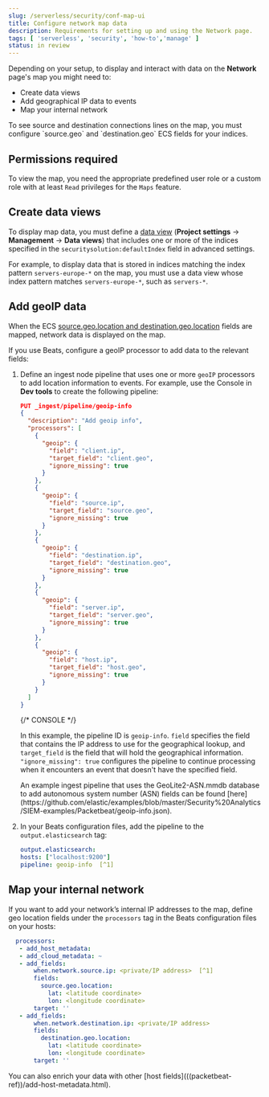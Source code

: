 ```yaml
---
slug: /serverless/security/conf-map-ui
title: Configure network map data
description: Requirements for setting up and using the Network page.
tags: [ 'serverless', 'security', 'how-to','manage' ]
status: in review
---
```


<DocBadge template="technical preview" />
<div id="conf-map-ui"></div>

Depending on your setup, to display and interact with data on the
**Network** page's map you might need to:

* <DocLink slug="/serverless/security/conf-map-ui" section="kibana-index-pattern">Create data views</DocLink>
* <DocLink slug="/serverless/security/conf-map-ui" section="geoip-data">Add geographical IP data to events</DocLink>
* <DocLink slug="/serverless/security/conf-map-ui" section="private-network">Map your internal network</DocLink>

<DocCallOut title="Note">
To see source and destination connections lines on the map, you must
configure `source.geo` and `destination.geo` ECS fields for your indices.
</DocCallOut>

<div id="prereq-perms"></div>

## Permissions required

To view the map, you need the appropriate <DocLink slug="/serverless/general/assign-user-roles">predefined user role</DocLink> or a <DocLink slug="/serverless/custom-roles">custom role</DocLink> with at least `Read` privileges for the `Maps` feature.

<div id="kibana-index-pattern"></div>

## Create data views

To display map data, you must define a
[data view](((kibana-ref))/data-views.html) (**Project settings** → **Management** → **Data views**) that includes one or more of the indices specified in the `securitysolution:defaultIndex` field in advanced settings.

For example, to display data that is stored in indices matching the index pattern `servers-europe-*` on the map, you must use a data view whose index pattern matches `servers-europe-*`, such as `servers-*`.

<div id="geoip-data"></div>

## Add geoIP data

When the ECS [source.geo.location and
destination.geo.location](((ecs-ref))/ecs-geo.html) fields are mapped, network data is displayed on
the map.

If you use Beats, configure a geoIP processor to add data to the relevant
fields:

<div id="geo-pipeleine"></div>

1. Define an ingest node pipeline that uses one or more `geoIP` processors to add
    location information to events. For example, use the Console in **Dev tools** to create
    the following pipeline:

    ```json
    PUT _ingest/pipeline/geoip-info
    {
      "description": "Add geoip info",
      "processors": [
        {
          "geoip": {
            "field": "client.ip",
            "target_field": "client.geo",
            "ignore_missing": true
          }
        },
        {
          "geoip": {
            "field": "source.ip",
            "target_field": "source.geo",
            "ignore_missing": true
          }
        },
        {
          "geoip": {
            "field": "destination.ip",
            "target_field": "destination.geo",
            "ignore_missing": true
          }
        },
        {
          "geoip": {
            "field": "server.ip",
            "target_field": "server.geo",
            "ignore_missing": true
          }
        },
        {
          "geoip": {
            "field": "host.ip",
            "target_field": "host.geo",
            "ignore_missing": true
          }
        }
      ]
    }
    ```
    {/* CONSOLE */}

    In this example, the pipeline ID is `geoip-info`. `field` specifies the field
    that contains the IP address to use for the geographical lookup, and
    `target_field` is the field that will hold the geographical information.
    `"ignore_missing": true` configures the pipeline to continue processing when
    it encounters an event that doesn't have the specified field.

    <DocCallOut title="Tip">
    An example ingest pipeline that uses the GeoLite2-ASN.mmdb database to add
    autonomous system number (ASN) fields can be found [here](https://github.com/elastic/examples/blob/master/Security%20Analytics/SIEM-examples/Packetbeat/geoip-info.json).
    </DocCallOut>

1. In your Beats configuration files, add the pipeline to the `output.elasticsearch` tag:

    ```yml
    output.elasticsearch:
    hosts: ["localhost:9200"]
    pipeline: geoip-info  [^1]
    ```
    [^1]: The value of this field must be the same as the ingest pipeline name in
    <DocLink slug="/serverless/security/conf-map-ui" section="geo-pipeleine">step 1</DocLink> (`geoip-info` in this example).

<div id="private-network"></div>

## Map your internal network

If you want to add your network’s internal IP addresses to the map, define geo
location fields under the `processors` tag in the Beats configuration files
on your hosts:

```yml
  processors:
   - add_host_metadata:
   - add_cloud_metadata: ~
   - add_fields:
       when.network.source.ip: <private/IP address>  [^1]
       fields:
         source.geo.location:
           lat: <latitude coordinate>
           lon: <longitude coordinate>
       target: ''
   - add_fields:
       when.network.destination.ip: <private/IP address>
       fields:
         destination.geo.location:
           lat: <latitude coordinate>
           lon: <longitude coordinate>
       target: ''
```
[^1]: For the IP address, you can use either `private` or CIDR notation.

<DocCallOut title="Tip">
You can also enrich your data with other
[host fields](((packetbeat-ref))/add-host-metadata.html).
</DocCallOut>

